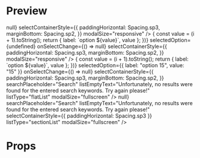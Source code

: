 
<Meta title="Dropdown" />

# Preview

<Preview>
  <Story
    name="Dropdown"
    parameters={{
      design: {
        type: "figma",
        url:
          "https://www.figma.com/file/JdbljcIvyMoEVsBZgsg7bbu8/1.-Apps-Styleguide-and-Components?node-id=3007%3A0",
      },
    }}
  >
    <View style={{ flex: 1 }}>
      <div
        style={{
          position: "fixed",
          top: 0,
          right: 0,
          left: 0,
          bottom: 0,
          zIndex: 20,
          backgroundColor: "rgba(0,0,0,0.3)",
        }}
      >
        <div
          style={{
            position: "absolute",
            top: "50%",
            left: "50%",
            height: 200,
            overflowY: "scroll",
            backgroundColor: "#ffffff",
            transform: "translate(-50%, -50%)",
          }}
        >
          <Dropdown
            label="Salutation"
            placeholder="Select an option"
            size="small"
            options={[
              { label: "Sir", value: "Dhr." },
              { label: "Madame", value: "Mevr." },
            ]}
            selectedOption={{ label: "Sir", value: "Dhr." }}
            onSelectChange={() => null}
            selectContainerStyle={{
              paddingHorizontal: Spacing.sp3,
              marginBottom: Spacing.sp2,
            }}
            modalSize="responsive"
          />
          <Dropdown
            label="Dropdown (responsive)"
            placeholder="Select an option"
            options={[...Array(3).keys()].map((_, i) => {
              const value = (i + 1).toString();
              return { label: `option ${value}`, value };
            })}
            selectedOption={undefined}
            onSelectChange={() => null}
            selectContainerStyle={{
              paddingHorizontal: Spacing.sp3,
              marginBottom: Spacing.sp2,
            }}
            modalSize="responsive"
          />
          <Dropdown
            label="Dropdown (fullscreen flatList)"
            placeholder="Select an option"
            options={[...Array(30).keys()].map((_, i) => {
              const value = (i + 1).toString();
              return { label: `option ${value}`, value };
            })}
            selectedOption={{ label: "option 15", value: "15" }}
            onSelectChange={() => null}
            selectContainerStyle={{
              paddingHorizontal: Spacing.sp3,
              marginBottom: Spacing.sp2,
            }}
            searchPlaceholder="Search"
            listEmptyText="Unfortunately, no results were found for the entered search keywords. Try again please!"
            listType="flatList"
            modalSize="fullscreen"
          />
          <Dropdown
            label="Dropdown (fullscreen sectionList)"
            placeholder="Select an option"
            options={data.countries}
            selectedOption={data.countries[9]}
            favoriteOptions={[
              data.countries[0],
              data.countries[11],
              data.countries[9],
            ]}
            onSelectChange={() => null}
            searchPlaceholder="Search"
            listEmptyText="Unfortunately, no results were found for the entered search keywords. Try again please!"
            selectContainerStyle={{ paddingHorizontal: Spacing.sp3 }}
            listType="sectionList"
            modalSize="fullscreen"
          />
        </div>
      </div>
    </View>
  </Story>
</Preview>

# Props

<Props of={Dropdown} />
